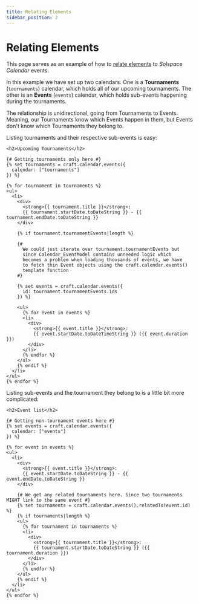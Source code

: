 ```yaml
---
title: Relating Elements
sidebar_position: 2
---
```


# Relating Elements

This page serves as an example of how to [relate elements](https://docs.craftcms.com/v3/relations.html) to _Solspace Calendar_ events.

In this example we have set up two calendars. One is a **Tournaments** (`tournaments`) calendar, which holds all of our upcoming tournaments. The other is an **Events** (`events`) calendar, which holds sub-events happening during the tournaments.

The relationship is unidirectional, going from Tournaments to Events. Meaning, our Tournaments know which Events happen in them, but Events don't know which Tournaments they belong to.

Listing tournaments and their respective sub-events is easy:

```twig showLineNumbers
<h2>Upcoming Tournaments</h2>

{# Getting tournaments only here #}
{% set tournaments = craft.calendar.events({
  calendar: ["tournaments"]
}) %}

{% for tournament in tournaments %}
<ul>
  <li>
    <div>
      <strong>{{ tournament.title }}</strong>:
      {{ tournament.startDate.toDateString }} - {{ tournament.endDate.toDateString }}
    </div>

    {% if tournament.tournamentEvents|length %}

    {#
      We could just iterate over tournament.tournamentEvents but
      since Calendar_EventModel contains unneeded logic which
      becomes a problem when loading thousands of events, we have
      to fetch thin Event objects using the craft.calendar.events()
      template function
    #}

    {% set events = craft.calendar.events({
      id: tournament.tournamentEvents.ids
    }) %}

    <ul>
      {% for event in events %}
      <li>
        <div>
          <strong>{{ event.title }}</strong>:
          {{ event.startDate.toDateTimeString }} ({{ event.duration }})
        </div>
      </li>
      {% endfor %}
    </ul>
    {% endif %}
  </li>
</ul>
{% endfor %}
```

Listing sub-events and the tournament they belong to is a little bit more complicated:

```twig showLineNumbers
<h2>Event list</h2>

{# Getting non-tournament events here #}
{% set events = craft.calendar.events({
  calendar: ["events"]
}) %}

{% for event in events %}
<ul>
  <li>
    <div>
      <strong>{{ event.title }}</strong>:
      {{ event.startDate.toDateString }} - {{ event.endDate.toDateString }}
    </div>

    {# We get any related tournaments here. Since two tournaments MIGHT link to the same event #}
    {% set tournaments = craft.calendar.events().relatedTo(event.id) %}
    {% if tournaments|length %}
    <ul>
      {% for tournament in tournaments %}
      <li>
        <div>
          <strong>{{ tournament.title }}</strong>:
          {{ tournament.startDate.toDateString }} ({{ tournament.duration }})
        </div>
      </li>
      {% endfor %}
    </ul>
    {% endif %}
  </li>
</ul>
{% endfor %}
```
